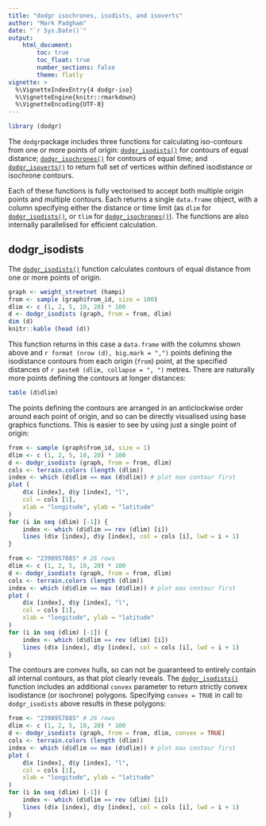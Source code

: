 ```yaml
---
title: "dodgr isochrones, isodists, and isoverts"
author: "Mark Padgham"
date: "`r Sys.Date()`"
output: 
    html_document:
        toc: true
        toc_float: true
        number_sections: false
        theme: flatly
vignette: >
  %\VignetteIndexEntry{4 dodgr-iso}
  %\VignetteEngine{knitr::rmarkdown}
  %\VignetteEncoding{UTF-8}
---
```


```r
library (dodgr)
```

The `dodgr`package includes three functions for calculating iso-contours from
one or more points of origin:
[`dodgr_isodists()`](https://UrbanAnalyst.github.io/dodgr/reference/dodgr_isodists.html)
for contours of equal distance;
[`dodgr_isochrones()`](https://UrbanAnalyst.github.io/dodgr/reference/dodgr_isochrones.html)
for contours of equal time; and
[`dodgr_isoverts()`](https://UrbanAnalyst.github.io/dodgr/reference/dodgr_isoverts.html)
to return full set of vertices within defined isodistance or isochrone contours.

Each of these functions is fully vectorised to accept both multiple origin
points and multiple contours. Each returns a single `data.frame` object, with
a column specifying either the distance or time limit (as `dlim` for 
[`dodgr_isodists()`](https://UrbanAnalyst.github.io/dodgr/reference/dodgr_isodists.html),
or `tlim` for
[`dodgr_isochrones()`](https://UrbanAnalyst.github.io/dodgr/reference/dodgr_isochrones.html)).
The functions are also internally parallelised for efficient calculation.

## dodgr_isodists

The 
[`dodgr_isodists()`](https://UrbanAnalyst.github.io/dodgr/reference/dodgr_isodists.html)
function calculates contours of equal distance from one or more points of origin.
```r
graph <- weight_streetnet (hampi)
from <- sample (graph$from_id, size = 100)
dlim <- c (1, 2, 5, 10, 20) * 100
d <- dodgr_isodists (graph, from = from, dlim)
dim (d)
knitr::kable (head (d))
```

This function returns in this case a `data.frame` with the columns shown above
and `r format (nrow (d), big.mark = ",")` points defining the isodistance
contours from each origin (`from`) point, at the specified distances of 
`r paste0 (dlim, collapse = ", ")` metres. There are naturally more points
defining the contours at longer distances:
```r
table (d$dlim)
```
The points defining the contours are arranged in an anticlockwise order around
each point of origin, and so can be directly visualised using base graphics
functions. This is easier to see by using just a single point of origin:

```r
from <- sample (graph$from_id, size = 1)
dlim <- c (1, 2, 5, 10, 20) * 100
d <- dodgr_isodists (graph, from = from, dlim)
cols <- terrain.colors (length (dlim))
index <- which (d$dlim == max (d$dlim)) # plot max contour first
plot (
    d$x [index], d$y [index], "l",
    col = cols [1],
    xlab = "longitude", ylab = "latitude"
)
for (i in seq (dlim) [-1]) {
    index <- which (d$dlim == rev (dlim) [i])
    lines (d$x [index], d$y [index], col = cols [i], lwd = i + 1)
}
```
```r
from <- "2398957885" # 26 rows
dlim <- c (1, 2, 5, 10, 20) * 100
d <- dodgr_isodists (graph, from = from, dlim)
cols <- terrain.colors (length (dlim))
index <- which (d$dlim == max (d$dlim)) # plot max contour first
plot (
    d$x [index], d$y [index], "l",
    col = cols [1],
    xlab = "longitude", ylab = "latitude"
)
for (i in seq (dlim) [-1]) {
    index <- which (d$dlim == rev (dlim) [i])
    lines (d$x [index], d$y [index], col = cols [i], lwd = i + 1)
}
```

The contours are convex hulls, so can not be guaranteed to entirely contain all
internal contours, as that plot clearly reveals. The 
[`dodgr_isodists()`](https://UrbanAnalyst.github.io/dodgr/reference/dodgr_isodists.html)
function includes an additional `convex` parameter to return strictly convex
isodistance (or isochrone) polygons. Specifying `convex = TRUE` in call to
`dodgr_isodists` above results in these polygons:

```r
from <- "2398957885" # 26 rows
dlim <- c (1, 2, 5, 10, 20) * 100
d <- dodgr_isodists (graph, from = from, dlim, convex = TRUE)
cols <- terrain.colors (length (dlim))
index <- which (d$dlim == max (d$dlim)) # plot max contour first
plot (
    d$x [index], d$y [index], "l",
    col = cols [1],
    xlab = "longitude", ylab = "latitude"
)
for (i in seq (dlim) [-1]) {
    index <- which (d$dlim == rev (dlim) [i])
    lines (d$x [index], d$y [index], col = cols [i], lwd = i + 1)
}
```
